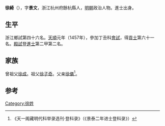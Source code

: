 {{Otheruses|other=名为徐景文的其他人物|徐景文}}

'''徐綺'''（{{bd|1420年||？}}），字'''景文'''，浙江杭州府餘杭縣人，[[明朝|明朝]]政治人物。進士出身。

== 生平 ==
浙江鄉試第四十六名。[[天顺_(明朝)|天順]]元年（1457年），參加丁丑科[[會試|會試]]，得[[貢士|貢士]]第六十一名。[[殿試|殿試]]登[[進士|進士]]第二甲第二名。

== 家族 ==
曾祖父[[徐成|徐成]]。祖父[[徐子奇|徐子奇]]。父亲[[徐儀|徐儀]]<ref>《天一阁藏明代科举录选刊·登科录》（《景泰二年进士登科录》）</ref>。

==参考==
{{reflist}}

{{天順元年丁丑科殿試金榜}}

{{Authority control}}

{{DEFAULTSORT:}}
[[Category:徐姓|Category:徐姓]]


{{明朝人物小作品}}